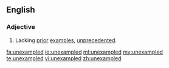 ==English==

===Adjective===
{{en-adj|-}}

#Lacking [[prior]] [[example]]s, [[unprecedented]].

[[fa:unexampled]]
[[io:unexampled]]
[[ml:unexampled]]
[[my:unexampled]]
[[te:unexampled]]
[[vi:unexampled]]
[[zh:unexampled]]